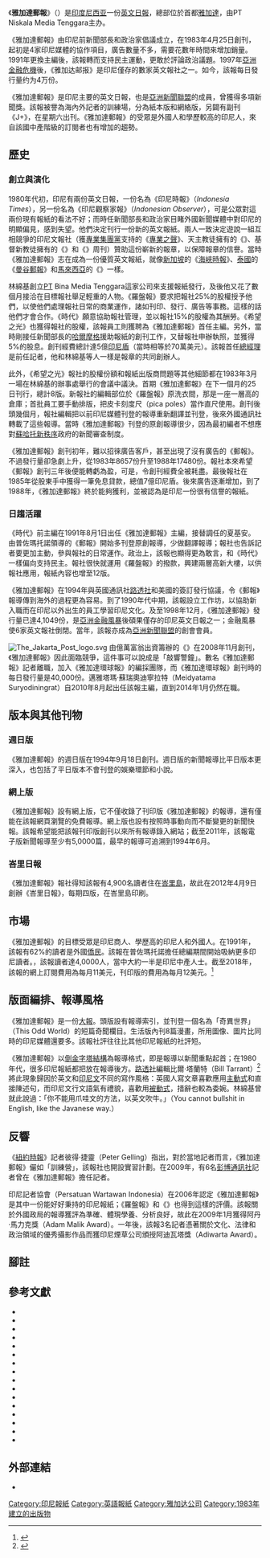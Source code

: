 {{good article}}
{{Infobox Newspaper
|name = 雅加達郵報<br/>The Jakarta Post
|logo = The Jakarta Post logo 2016.svg
|image = [[File:The_Jakarta_Post,_2020-10-06.jpg|200px]]
|caption = 2020年10月6日《雅加達郵報》頭版
|type = [[日報|日報]]
|format = [[大報|大報]]
|language= [[英语|英语]]
|foundation = 1983年4月25日
|founder = {{link-en|阿里·穆爾多波|Ali Murtopo}}、{{link-en|林綿基|Jusuf Wanandi}}、{{link-en|穆罕默德·胡多里|Muhammad Chudori}}等
|owners = PT Niskala Media Tenggara
|headquarters = {{INA}}[[雅加達|雅加達]]紅牌西路142-143號<br/>（Jl. Palmerah Barat 142–143<br> Jakarta, Indonesia）
|editor = 內扎爾·帕特里亞（Nezar Patria）
|website = [http://www.thejakartapost.com/ www.thejakartapost.com]
|ISSN=0215-3432
}}

《'''雅加達郵報'''》（{{lang-en|''The Jakarta Post''}}）是[[印度尼西亚|印度尼西亚]]一份[[英文|英文]][[日報|日報]]，總部位於首都[[雅加達|雅加達]]，由PT Niskala Media Tenggara主办。

《雅加達郵報》由印尼前新聞部長{{link-en|阿里·穆爾多波|Ali Murtopo}}和政治家{{link-en|林綿基|Jusuf Wanandi}}倡議成立，在1983年4月25日創刊，起初是4家印尼媒體的協作項目，廣告數量不多，需要花數年時間來增加銷量。1991年更換主編後，該報轉而支持民主運動，更敢於評論政治議題。1997年[[亞洲金融危機|亞洲金融危機]]後，《雅加达邮报》是印尼僅存的數家英文報社之一。如今，該報每日發行量约为4万份。

《雅加達郵報》是印尼主要的英文日報，也是[[亞洲新聞聯盟|亞洲新聞聯盟]]的成員，曾獲得多項新聞獎。該報被譽為海內外記者的訓練場，分為紙本版和網絡版，另闢有副刊《J+》，在星期六出刊。《雅加達郵報》的受眾是外國人和學歷較高的印尼人，來自該國中產階級的訂閱者也有增加的趨勢。

== 歷史 ==
=== 創立與演化 ===
1980年代初，印尼有兩份英文日報，一份名為《印尼時報》（''Indonesia Times''），另一份名為《印尼觀察家報》（''Indonesian Observer''）{{sfn|Siagian 2003, Grabbed at the creation}}，可是公眾對這兩份現有報紙的看法不好；而時任新聞部長{{link-en|阿里·穆爾多波|Ali Murtopo}}和政治家{{link-en|林綿基|Jusuf Wanandi}}目睹外國新聞媒體中對印尼的明顯偏見，感到失望{{sfn|Tarrant|2008|p=47}}。他們決定刊行一份新的英文報紙。兩人一致決定遊說一組互相競爭的印尼文報社（獲[[專業集團黨|專業集團黨]]支持的《[[專業之聲|專業之聲]]》、天主教徒擁有的《{{link-en|羅盤報|Kompas}}》、基督新教徒擁有的《{{link-en|希望之光|Sinar Harapan}}》和《{{link-en|時代 (印尼雜誌)|Tempo (Indonesian magazine)|時代}}》周刊）贊助這份嶄新的報章，以保障報章的信譽{{sfn|Tarrant|2008|p=47}}。當時《雅加達郵報》志在成為一份優質英文報紙，就像[[新加坡|新加坡]]的《[[海峽時報|海峽時報]]》、[[泰國|泰國]]的《[[曼谷郵報|曼谷郵報]]》和[[馬來西亞|馬來西亞]]的《{{link-en|新海峽時報|New Straits Times}}》一樣{{sfn|Tarrant|2008|p=67}}。

林綿基創立[[有限公司|PT]] Bina Media Tenggara這家公司來支援報紙發行{{sfn|The Jakarta Post, The Jakarta Post}}，及後他又花了數個月接洽在目標報社舉足輕重的人物。《羅盤報》要求把報社25%的股權授予他們，以使他們處理報社日常的商業運作，諸如刊印、發行、廣告等事務。這樣的話他們才會合作。《時代》願意協助報社管理，並以報社15%的股權為其酬勞。《希望之光》也獲得報社的股權，該報員工{{link-en|薩巴姆·夏基安|Sabam Siagian}}則獲聘為《雅加達郵報》首任主編。另外，當時剛接任新聞部長的[[哈爾摩格|哈爾摩格]]援助報紙的創刊工作，又替報社申辦執照，並獲得5%的股息。創刊經費總計達5億[[印尼盾|印尼盾]]（當時相等於70萬美元）{{sfn|Tarrant|2008|pp=54–56}}。該報首任[[總經理|總經理]]是{{link-en|安塔拉通訊社|Antara (news agency)}}前任記者{{link-en|穆罕默德·楚多利|Muhammad Chudori}}，他和林綿基等人一樣是報章的共同創辦人{{sfn|The Jakarta Post 2013, Senior journalist}}。

此外，《希望之光》報社的股權份額和報紙出版商問題等其他細節都在1983年3月一場在林綿基的辦事處舉行的會議中議決{{sfn|Tarrant|2008|p=57}}。首期《雅加達郵報》在下一個月的25日刊行，總計8版{{sfn|Tarrant|2008|p=66}}。新報社的編輯部位於《羅盤報》原洗衣間，那是一座一層高的倉庫；首批員工要手動排版，把皮卡刻度尺（pica poles）當作直尺使用{{sfn|Tarrant|2008|pp=60–61}}。創刊後頭幾個月，報社編輯把以前印尼媒體刊登的報導重新翻譯並刊登，後來外國通訊社轉載了這些報導。當時《雅加達郵報》刊登的原創報導很少，因為最初編者不想應對[[蘇哈托|蘇哈托]][[新秩序_(印尼)|新秩序]]政府的新聞審查制度{{sfn|Tarrant|2008|pp=66–67}}。

《雅加達郵報》創刊初年，難以招徠廣告客戶，甚至出現了沒有廣告的《郵報》{{sfn|Tarrant|2008|pp=70–71}}。不過發行量卻急劇上升，從1983年8657份升至1988年17480份。報社本來希望《郵報》創刊三年後便能轉虧為盈，可是{{link-en|1980年代初期經濟衰退|Early 1980s recession|1980年代初期經濟不景}}，令創刊經費全被耗盡。最後報社在1985年從股東手中獲得一筆免息貸款，總值7億印尼盾。後來廣告逐漸增加，到了1988年，《雅加達郵報》終於能夠獲利{{sfn|Tarrant|2008|pp=92–93}}，並被認為是印尼一份很有信譽的報紙{{sfn|Tarrant|2008|p=104}}。

=== 日趨活躍 ===
《時代》前主編{{link-id|蘇山托·普佐瑪托諾|Susanto Pudjomartono}}在1991年8月1日出任《雅加達郵報》主編，接替調任{{link-en|印尼駐澳洲大使列表|Indonesia's ambassador to Australia|印尼駐澳洲大使}}的夏基安。由普佐瑪托諾領導的《郵報》開始多刊登原創報導，少做翻譯報導；報社也告訴記者要更加主動，參與報社的日常運作{{sfn|Tarrant|2008|pp=107–109}}。政治上，該報也顯得更為敢言，和《時代》一樣偏向支持民主{{sfn|Tarrant|2008|pp=107–109}}{{sfn|Tarrant|2008|p=120}}。報社很快就運用《羅盤報》的撥款，興建兩層高新大樓，以供報社應用{{sfn|Tarrant|2008|pp=109–111}}，報紙內容也增至12版{{sfn|Tarrant|2008|p=121}}。

《雅加達郵報》在1994年與英國通訊社[[路透社|路透社]]和美國的{{link-en|Dialog資訊服務|Dialog Information Services}}簽訂發行協議，令《郵報》報導傳到海外的過程更為容易{{sfn|The Jakarta Post, Progress and Development}}。到了1990年代中期，該報設立工作坊，以協助新入職而在印尼以外出生的員工學習印尼文化{{sfn|Tarrant|2008|pp=128–129}}。及至1998年12月，《雅加達郵報》發行量已達4,1049份{{sfn|The Jakarta Post, Progress and Development}}，是[[亞洲金融風暴|亞洲金融風暴]]後碩果僅存的印尼英文日報之一{{sfn|Tarrant|2008|p=171}}；金融風暴使6家英文報社倒閉{{sfn|Gelling 2009, Indonesian billionaire takes}}。當年，該報亦成為[[亞洲新聞聯盟|亞洲新聞聯盟]]的創會會員{{sfn|The Jakarta Post 2011, Pakistan's 'Dawn' joins}}。

[[File:The_Jakarta_Post_logo.svg|thumb]]
由億萬富翁{{link-en|李白 (商人)|James Riady|李白}}出資籌辦的《{{link-en|雅加達環球報|Jakarta Globe}}》在2008年11月創刊，《雅加達郵報》因此面臨競爭，這件事可以說成是「敲響警鐘」{{sfn|Gelling 2009, Indonesian billionaire takes}}。數名《雅加達郵報》記者離職，加入《雅加達環球報》的編採團隊，而《雅加達環球報》創刊時的每日發行量是40,000份。邁雅塔瑪·蘇瑞奧迪寧拉特（Meidyatama Suryodiningrat）自2010年8月起出任該報主編{{sfn|The Jakarta Post 2010, New editor-in-chief}}，直到2014年1月仍然在職{{sfn|The Jakarta Post 2014, Outlook 2014}}。
{{Clear}}

== 版本與其他刊物 ==

=== 週日版 ===
《雅加達郵報》的週日版在1994年9月18日創刊。週日版的新聞報導比平日版本更深入，也包括了平日版本不會刊登的娛樂環節和小說{{sfn|The Jakarta Post, Sunday Edition}}。

=== 網上版 ===
《雅加達郵報》設有網上版，它不僅收錄了刊印版《雅加達郵報》的報導，還有僅能在該報網頁瀏覽的免費報導。網上版也設有按照時事動向而不斷變更的新聞快報。該報希望能把該報刊印版創刊以來所有報導錄入網站；截至2011年，該報電子版新聞報導至少有5,0000篇，最早的報導可追溯到1994年6月{{sfn|The Jakarta Post, Online Edition}}。

=== 峇里日報 ===
《雅加達郵報》報社得知該報有4,900名讀者住在[[巴厘岛|峇里島]]，故此在2012年4月9日創辦《峇里日報》，每期四版，在峇里島印刷{{sfn|Media Indonesia 2012, Jakarta Post Luncurkan}}。

== 市場 ==
《雅加達郵報》的目標受眾是印尼商人、學歷高的印尼人和外國人{{sfn|Eklöf|2003|p=14}}{{sfn|Tarrant|2008|p=66}}。在1991年，該報有62%的讀者是外國[[僑民|僑民]]。該報在普佐瑪托諾擔任總編期間開始吸納更多印尼讀者{{sfn|Tarrant|2008|pp=109–111}}。{{As of|2009}}，該報讀者達4,0000人，當中大約一半是印尼中產人士{{sfn|Gelling 2009, Indonesian billionaire takes}}。截至2018年，該報的網上訂閱費用為每月11美元，刊印版的費用為每月12美元。<ref>{{cite web |title=Premium Subscription |url=https://www.thejakartapost.com/packages |website=The Jakarta Post |publisher=The Jakarta Post |accessdate=2019-01-28 |archive-url=https://web.archive.org/web/20190127212321/https://www.thejakartapost.com/packages |archive-date=2019-01-27 |dead-url=no }}</ref>

== 版面編排、報導風格 ==
《雅加達郵報》是一份[[大報|大報]]。頭版設有報導索引，並刊登一個名為「奇異世界」（This Odd World）的短篇奇聞欄目。生活版內刊8篇漫畫，所用圖像、圖片比同時的印尼媒體還要多。該報社評往往比其他印尼報紙的社評短{{sfn|Tarrant|2008|pp=66–67}}。

《雅加達郵報》以[[倒金字塔結構|倒金字塔結構]]為報導格式，即是報導以新聞重點起首{{sfn|Tarrant|2008|p=104}}；在1980年代，很多印尼報紙都把{{link-en|導言|Lead paragraph}}放在報導後方{{sfn|Tarrant|2008|p=66}}。[[路透社|路透社]]編輯比爾·塔蘭特（Bill Tarrant）<ref>{{cite web|title=Bill Tarrant|url=http://blogs.reuters.com/bill-tarrant/|publisher=Thomson Reuters|accessdate=2014-05-10|deadurl=yes|archiveurl=https://web.archive.org/web/20140521050147/http://blogs.reuters.com/bill-tarrant/|archivedate=2014-05-21}}</ref>將此現象歸因於英文和[[印尼文|印尼文]]不同的寫作風格：英國人寫文章喜歡應用[[主動式|主動式]]和直接陳述句，而印尼文行文語氣有禮貌，喜歡用[[被動式|被動式]]，措辭也較為委婉{{sfn|Tarrant|2008|pp=128–129}}。林綿基曾就此說過：「你不能用爪哇文的方法，以英文吹牛。」（You cannot bullshit in English, like the Javanese way.）{{sfn|Tarrant|2008|p=104}}

== 反響 ==
《[[紐約時報|紐約時報]]》記者彼得·捷靈（Peter Gelling）指出，對於當地記者而言，《雅加達郵報》儼如「訓練營」，該報社也開設實習計劃。在2009年，有6名[[彭博通訊社|彭博通訊社]]記者曾在《雅加達郵報》擔任記者{{sfn|Gelling 2009, Indonesian billionaire takes}}。

印尼記者協會（Persatuan Wartawan Indonesia）在2006年認定《雅加達郵報》是其中一份能好好秉持{{link-en|新聞道德及標準|journalism ethics and standards}}的印尼報紙；《羅盤報》和《{{link-en|爪哇郵報集團|Jawa Pos Group|印尼郵報}}》也得到這樣的評價{{sfn|Gatra 2006, PWI Berikan Penghargaan}}。該報關於外國政局的報導獲評為準確、體現學養、分析良好，故此在2009年1月獲得阿丹·馬力克獎（Adam Malik Award）{{sfn|Pakpahan 2009, The Jakarta Post}}。一年後，該報3名記者憑著關於文化、法律和政治領域的優秀攝影作品而獲印尼煙草公司{{link-en|三寶麟|Sampoerna}}頒授阿迪瓦塔獎（Adiwarta Award）{{sfn|Tempo 2010, Tempo Raih Dua}}。

== 腳註 ==
{{reflist|colwidth=25em}}

== 參考文獻 ==
{{refbegin|colwidth=25em}}
* {{cite book
  | last1 = Eklöf
  | first1 = Stefan
  | year = 2003
  | title =Power and Political Culture in Suharto's Indonesia : the Indonesian Democratic Party (PDI) and Decline of the New Order (1986–98)
  | edition =
  | series =
  | volume = 
  | publisher = NIAS
  | location = Copenhagen
  | isbn = 978-87-91114-18-2
  | url = http://books.google.ca/books?id=KcnNYbo81MkC
  | accessdate = 
  | ref = harv
  }}
* {{cite news
  | last1 = Gelling
  | first1 = Peter
  | year = 
  | date=2009-01-18
  | title = Indonesian billionaire takes on the Jakarta Post
  | work = The New York Times
  | location = New York
  | url = http://www.nytimes.com/2009/01/18/business/worldbusiness/18iht-globe.1.19448566.html?pagewanted=all
  | accessdate =2011-10-26
  | ref = {{harvid|Gelling 2009, Indonesian billionaire takes}}
  }}
* {{cite news
 |last1       = 
 |first1      = 
 |date        = 2010-08-02
 |title       = 'The Jakarta Post' gets new editor-in-chief
 |work        = The Jakarta Post
 |location    = Jakarta
 |url         = http://www.thejakartapost.com/news/2010/08/02/039the-jakarta-post039-gets-new-editorinchief.html
 |accessdate  = 2014-02-07
 |ref         = {{harvid|The Jakarta Post 2010, New editor-in-chief}}
 |deadurl     = yes
 |archiveurl  = https://web.archive.org/web/20140225114406/http://www.thejakartapost.com/news/2010/08/02/039the-jakarta-post039-gets-new-editorinchief.html
 |archivedate = 2014-02-25
}}
*{{cite news
 |url         = http://www.mediaindonesia.com/read/2012/04/09/311709/293/14/Jakarta-Post-Luncurkan-Bali-Daily
 |title       = Jakarta Post Luncurkan Bali Daily
 |trans_title = Jakarta Post Launches Bali Daily
 |work        = Media Indonesia
 |date        = 2012-04-09
 |accessdate  = 2012-05-11
 |archivedate = 2012-05-11
 |archiveurl  = https://www.webcitation.org/67ZQks32h?url=http://www.mediaindonesia.com/read/2012/04/09/311709/293/14/Jakarta-Post-Luncurkan-Bali-Daily
 |ref         = {{sfnRef|Media Indonesia 2012, Jakarta Post Luncurkan}}
 |deadurl     = yes
}}
* {{cite web
  | last1 = 
  | first1 = 
  | year = 
  | title =Online Edition
  | publisher = The Jakarta Post
  | location = Jakarta
  | url = http://www.thejakartapost.com/about
  | accessdate =2011-10-26
  | ref = {{harvid|The Jakarta Post, Online Edition}}
  }}
* {{cite news
  | last1 = Suryodiningrat
  | first1 = Meidyatama 
  | date= 2014-01-27
  | title = Outlook 2014: A choice for change
  | work = The Jakarta Post
  | location = Jakarta
  | url = http://www.thejakartapost.com/news/2014/01/27/outlook-2014-a-choice-change.html
  | accessdate = 2014-02-07
  | ref = {{harvid|The Jakarta Post 2014, Outlook 2014}}
  }}
* {{cite news
 |last1       = 
 |first1      = 
 |date        = 2011-11-26
 |title       = Pakistan's 'Dawn' joins ANN
 |work        = The Jakarta Post
 |location    = Jakarta
 |url         = http://www.thejakartapost.com/news/2011/11/26/pakistan-s-dawn-joins-ann.html
 |archiveurl  = https://www.webcitation.org/63cSQVsGi?url=http://www.thejakartapost.com/news/2011/11/26/pakistan-s-dawn-joins-ann.html
 |archivedate = 2011-12-02
 |accessdate  = 2011-12-02
 |ref         = {{harvid|The Jakarta Post 2011, Pakistan's 'Dawn' joins}}
 |deadurl     = yes
}}
* {{cite news
 |last1       = Pakpahan
 |first1      = Desy
 |date        = 2009-01-06
 |title       = The Jakarta Post Raih Adam Malik Award
 |trans_title = The Jakarta Post receives the Adam Malik Award
 |language    = id
 |work        = Tempo
 |location    = Jakarta
 |url         = http://www.tempointeraktif.com/hg/politik/2009/01/06/brk,20090106-153958,id.html
 |archiveurl  = https://www.webcitation.org/62jdtEiyg?url=http://www.tempointeraktif.com/hg/politik/2009/01/06/brk,20090106-153958,id.html
 |archivedate = 2011-10-27
 |accessdate  = 2011-10-27
 |ref         = {{harvid|Pakpahan 2009, The Jakarta Post}}
 |deadurl     = yes
}}
* {{cite web
  | last1 = 
  | first1 = 
  | year = 
  | title = Progress and Development
  | publisher = The Jakarta Post
  | location = Jakarta
  | url = http://www.thejakartapost.com/about#782
  | accessdate =2011-10-26
  | ref = {{harvid|The Jakarta Post, Progress and Development}}
  }}
* {{cite news
 |last1       = 
 |first1      = 
 |date        = 2006-02-10
 |title       = PWI Berikan Penghargaan bagi Tokoh Pers
 |trans_title = The PWI Honours Press Figures
 |work        = Gatra
 |location    = Jakarta
 |url         = http://wap.gatra.com/2006-02-10/artikel.php?id=92157
 |archiveurl  = https://www.webcitation.org/62jeBfV7z?url=http://wap.gatra.com/2006-02-10/artikel.php?id=92157
 |archivedate = 2011-10-27
 |accessdate  = 2011-10-27
 |ref         = {{harvid|Gatra 2006, PWI Berikan Penghargaan}}
 |deadurl     = yes
}}
*{{cite news
 |title       = Senior journalist and 'Post' founder dies
 |url         = http://www.thejakartapost.com/news/2013/03/24/senior-journalist-and-post-founder-dies.html
 |work        = The Jakarta Post
 |ref         = {{sfnRef|The Jakarta Post 2013, Senior journalist}}
 |date        = 2013-03-24
 |archiveurl  = https://www.webcitation.org/6Fp5mgJ6d?url=http://www.thejakartapost.com/news/2013/03/24/senior-journalist-and-post-founder-dies.html
 |archivedate = 2013-04-12
 |accessdate  = 2013-04-12
 |deadurl     = yes
}}
* {{cite news
  | last1 = Siagian
  | first1 = Sabam
  | year = 
  | date = 2003-06-23
  | title = Grabbed at the creation — my years at the 'Post'
  | work = The Jakarta Post
  | location = Jakarta
  | url = http://www.thejakartapost.com/special/ae_171.asp
  | archiveurl = https://web.archive.org/web/20030623063328/http://www.thejakartapost.com/special/ae_171.asp
  | archivedate = 2003-06-23
  | accessdate = 2011-10-26
  | ref = {{harvid|Siagian 2003, Grabbed at the creation}}
  | deadurl = yes
  }}
* {{cite web
  | last1 = 
  | first1 = 
  | year = 
  | title = Sunday Edition
  | publisher = The Jakarta Post
  | location = Jakarta
  | url = http://www.thejakartapost.com/about#783
  | accessdate =2011-10-26
  | ref = {{harvid|The Jakarta Post, Sunday Edition}}
  }}
* {{cite book
  | last = Tarrant
  | first = Bill
  | year = 2008
  | title =Reporting Indonesia : the Jakarta Post Story
  | edition =
  | series =
  | volume = 
  | publisher = Equinox
  | location = Jakarta
  | isbn = 978-90-04-04331-2
  | url = http://books.google.ca/books?id=BDskK6LQ2swC
  | accessdate = 
  | ref = harv
  }}
* {{cite news
 |last1       = 
 |first1      = 
 |date        = 2010-12-09
 |title       = Tempo Raih Dua Anugerah Adiwarta Sampoerna 2010
 |trans_title = Tempo Receives Two Sampoerna Adiwarta Awards (2010)
 |work        = Tempo
 |location    = Jakarta
 |url         = http://www.tempointeraktif.com/hg/kesra/2010/12/09/brk,20101209-297927,id.html
 |archiveurl  = https://www.webcitation.org/62jelKBLS?url=http://www.tempointeraktif.com/hg/kesra/2010/12/09/brk,20101209-297927,id.html
 |archivedate = 2011-10-27
 |accessdate  = 2011-10-27
 |ref         = {{harvid|Tempo 2010, Tempo Raih Dua}}
 |deadurl     = yes
}}
* {{cite web
  | last1 = 
  | first1 = 
  | year = 
  | title =The Jakarta Post History
  | publisher = The Jakarta Post
  | location = Jakarta
  | url =http://www.thejakartapost.com/about#780
  | accessdate =2011-10-26
  | ref = {{harvid|The Jakarta Post, The Jakarta Post}}
  }}
{{refend}}

== 外部連結 ==
{{Spoken Wikipedia|Zh-tw-雅加達郵報.ogg|2015年|11月30日|台灣漢語}}
*{{official website|www.thejakartapost.com}}

[[Category:印尼報紙|Category:印尼報紙]]
[[Category:英語報紙|Category:英語報紙]]
[[Category:雅加达公司|Category:雅加达公司]]
[[Category:1983年建立的出版物|Category:1983年建立的出版物]]